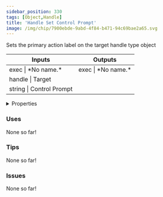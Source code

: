 ```yaml
---
sidebar_position: 330
tags: [Object,Handle]
title: 'Handle Set Control Prompt'
image: /img/chip/7900ebde-9abd-4f84-b471-94c69bae2a65.svg
---
```


Sets the primary action label on the target handle type object



<IChip uuid="7900ebde-9abd-4f84-b471-94c69bae2a65"/>

<table><thead><tr><th>Inputs</th><th>Outputs</th></tr></thead><tbody><tr><td>exec | *No name.*</td><td>exec | *No name.*</td></tr><tr><td>handle | Target</td><td /></tr><tr><td>string | Control Prompt</td><td /></tr></tbody></table>

<details>
  <summary>Properties</summary>
  <div>
    <div>
    <table>
      <tbody>
        <tr>
          <td>Is beta required?</td>
          <td>No</td>
        </tr>
        <tr>
          <td>Is chip a trolling risk?</td>
          <td>No</td>
        </tr>
        <tr>
          <td>Is chip a role assignment risk?</td>
          <td>No</td>
        </tr>
        <tr>
          <td>Chip UUID</td>
          <td>7900ebde-9abd-4f84-b471-94c69bae2a65</td>
        </tr>
        <tr>
          <td>Room availability</td>
          <td>Available everywhere</td>
        </tr>
      </tbody>
    </table>
    </div>
  </div>
</details>

### Uses

None so far!

### Tips

None so far!

### Issues

None so far!